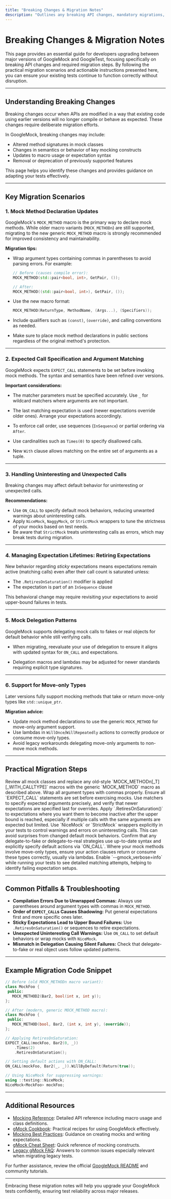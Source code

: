 ```yaml
---
title: "Breaking Changes & Migration Notes"
description: "Outlines any breaking API changes, mandatory migrations, or adjustments required when upgrading between major versions. Practical migration scenarios give developers actionable next steps to keep their projects working seamlessly."
---
```


# Breaking Changes & Migration Notes

This page provides an essential guide for developers upgrading between major versions of GoogleMock and GoogleTest, focusing specifically on breaking API changes and required migration steps. By following the practical migration scenarios and actionable instructions presented here, you can ensure your existing tests continue to function correctly without disruption.

---

## Understanding Breaking Changes

Breaking changes occur when APIs are modified in a way that existing code using earlier versions will no longer compile or behave as expected. These changes require deliberate migration efforts.

In GoogleMock, breaking changes may include:

- Altered method signatures in mock classes
- Changes in semantics or behavior of key mocking constructs
- Updates to macro usage or expectation syntax
- Removal or deprecation of previously supported features

This page helps you identify these changes and provides guidance on adapting your tests effectively.

---

## Key Migration Scenarios

### 1. Mock Method Declaration Updates

GoogleMock's `MOCK_METHOD` macro is the primary way to declare mock methods. While older macro variants (`MOCK_METHODn`) are still supported, migrating to the new generic `MOCK_METHOD` macro is strongly recommended for improved consistency and maintainability.

**Migration tips:**

- Wrap argument types containing commas in parentheses to avoid parsing errors. For example:

  ```cpp
  // Before (causes compile error):
  MOCK_METHOD(std::pair<bool, int>, GetPair, ());

  // After:
  MOCK_METHOD((std::pair<bool, int>), GetPair, ());
  ```

- Use the new macro format:
  ```cpp
  MOCK_METHOD(ReturnType, MethodName, (Args...), (Specifiers));
  ```

- Include qualifiers such as `(const)`, `(override)`, and calling conventions as needed.

- Make sure to place mock method declarations in public sections regardless of the original method's protection.

---

### 2. Expected Call Specification and Argument Matching

GoogleMock expects `EXPECT_CALL` statements to be set before invoking mock methods. The syntax and semantics have been refined over versions.

**Important considerations:**

- The matcher parameters must be specified accurately. Use `_` for wildcard matchers where arguments are not important.
  
- The last matching expectation is used (newer expectations override older ones). Arrange your expectations accordingly.

- To enforce call order, use sequences (`InSequence`) or partial ordering via `After`.

- Use cardinalities such as `Times(0)` to specify disallowed calls.

- New `With` clause allows matching on the entire set of arguments as a tuple.

---

### 3. Handling Uninteresting and Unexpected Calls

Breaking changes may affect default behavior for uninteresting or unexpected calls.

**Recommendations:**

- Use `ON_CALL` to specify default mock behaviors, reducing unwanted warnings about uninteresting calls.
- Apply `NiceMock`, `NaggyMock`, or `StrictMock` wrappers to tune the strictness of your mocks based on test needs.
- Be aware that `StrictMock` treats uninteresting calls as errors, which may break tests during migration.

---

### 4. Managing Expectation Lifetimes: Retiring Expectations

New behavior regarding *sticky* expectations means expectations remain active (matching calls) even after their call count is saturated unless:

- The `.RetiresOnSaturation()` modifier is applied
- The expectation is part of an `InSequence` clause

This behavioral change may require revisiting your expectations to avoid upper-bound failures in tests.

---

### 5. Mock Delegation Patterns

GoogleMock supports delegating mock calls to fakes or real objects for default behavior while still verifying calls.

- When migrating, reevaluate your use of delegation to ensure it aligns with updated syntax for `ON_CALL` and expectations.

- Delegation macros and lambdas may be adjusted for newer standards requiring explicit type signatures.

---

### 6. Support for Move-only Types

Later versions fully support mocking methods that take or return move-only types like `std::unique_ptr`.

**Migration advice:**

- Update mock method declarations to use the generic `MOCK_METHOD` for move-only argument support.
- Use lambdas in `WillOnce`/`WillRepeatedly` actions to correctly produce or consume move-only types.
- Avoid legacy workarounds delegating move-only arguments to non-move mock methods.

---

## Practical Migration Steps

<Steps>
<Step title="Audit Your Mock Declarations">
Review all mock classes and replace any old-style `MOCK_METHODn[_T][_WITH_CALLTYPE]` macros with the generic `MOCK_METHOD` macro as described above. Wrap all argument types with commas properly.
</Step>
<Step title="Verify Expectation Syntax">
Ensure all `EXPECT_CALL` statements are set before exercising mocks. Use matchers to specify expected arguments precisely, and verify that newer expectations are specified last for overrides.
</Step>
<Step title="Adjust for Sticky Expectations">
Apply `.RetiresOnSaturation()` to expectations where you want them to become inactive after the upper bound is reached, especially if multiple calls with the same arguments are expected but limited.
</Step>
<Step title="Control Mock Strictness">
Use `NiceMock` or `StrictMock` wrappers explicitly in your tests to control warnings and errors on uninteresting calls. This can avoid surprises from changed default mock behaviors.
</Step>
<Step title="Refactor Delegated Mocks">
Confirm that any delegate-to-fake or delegate-to-real strategies use up-to-date syntax and explicitly specify default actions via `ON_CALL`.
</Step>
<Step title="Update Mock Actions for Move-only Types">
Where your mock methods involve move-only types, ensure your action clauses return or consume these types correctly, usually via lambdas.
</Step>
<Step title="Run Tests with Verbose Logging for Debugging">
Enable `--gmock_verbose=info` while running your tests to see detailed matching attempts, helping to identify failing expectation setups.
</Step>
</Steps>

---

## Common Pitfalls & Troubleshooting

- **Compilation Errors Due to Unwrapped Commas:** Always use parentheses around argument types with commas in `MOCK_METHOD`.
- **Order of `EXPECT_CALL`s Causes Shadowing:** Put general expectations first and more specific ones later.
- **Sticky Expectations Lead to Upper Bound Failures:** Use `.RetiresOnSaturation()` or sequences to retire expectations.
- **Unexpected Uninteresting Call Warnings:** Use `ON_CALL` to set default behaviors or wrap mocks with `NiceMock`.
- **Mismatch in Delegation Causing Silent Failures:** Check that delegate-to-fake or real object uses follow updated patterns.

---

## Example Migration Code Snippet

```cpp
// Before (old MOCK_METHODn macro variant):
class MockFoo {
 public:
   MOCK_METHOD2(Bar2, bool(int x, int y));
};

// After (modern, generic MOCK_METHOD macro):
class MockFoo {
 public:
   MOCK_METHOD(bool, Bar2, (int x, int y), (override));
};

// Applying RetiresOnSaturation:
EXPECT_CALL(mockFoo, Bar2(0, _))
    .Times(2)
    .RetiresOnSaturation();

// Setting default actions with ON_CALL:
ON_CALL(mockFoo, Bar2(_, _)).WillByDefault(Return(true));

// Using NiceMock for suppressing warnings:
using ::testing::NiceMock;
NiceMock<MockFoo> mockFoo;
```

---

## Additional Resources

- [Mocking Reference](https://google.github.io/googletest/reference/mocking.html): Detailed API reference including macro usage and class definitions.
- [gMock Cookbook](https://google.github.io/googletest/gmock_cook_book.html): Practical recipes for using GoogleMock effectively.
- [Mocking Best Practices](https://google.github.io/googletest/guides/mocking-best-practices/creating-mocks): Guidance on creating mocks and writing expectations.
- [gMock Cheat Sheet](https://google.github.io/googletest/gmock_cheat_sheet.html): Quick reference of mocking constructs.
- [Legacy gMock FAQ](https://google.github.io/googletest/gmock_faq.html): Answers to common issues especially relevant when migrating legacy tests.

For further assistance, review the official [GoogleMock README](https://github.com/google/googletest/blob/main/googlemock/README.md) and community tutorials.

---

Embracing these migration notes will help you upgrade your GoogleMock tests confidently, ensuring test reliability across major releases.